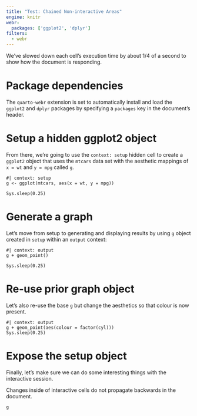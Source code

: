 ```yaml
---
title: "Test: Chained Non-interactive Areas"
engine: knitr
webr: 
  packages: ['ggplot2', 'dplyr']
filters:
  - webr
---
```


:::{.callout-important}
We've slowed down each cell's execution time by about 1/4 of a second to show how the document is responding.
:::

# Package dependencies

The `quarto-webr` extension is set to automatically install and load the `ggplot2` and `dplyr` packages by specifying a `packages` key in the document's header. 

# Setup a hidden ggplot2 object

From there, we're going to use the `context: setup` hidden cell to create a `ggplot2` object that uses the `mtcars` data set with the aesthetic mappings of `x = wt` and `y = mpg` called `g`.

```webr-r
#| context: setup
g <- ggplot(mtcars, aes(x = wt, y = mpg)) 

Sys.sleep(0.25)
```

# Generate a graph

Let's move from setup to generating and displaying results by using `g` object created in `setup` within an `output` context:

```webr-r
#| context: output
g + geom_point()

Sys.sleep(0.25)
```

# Re-use prior graph object

Let's also re-use the base `g` but change the aesthetics so that colour is now present.

```webr-r
#| context: output
g + geom_point(aes(colour = factor(cyl)))
Sys.sleep(0.25)
```

# Expose the setup object

Finally, let's make sure we can do some interesting things with the interactive session. 

:::{.callout-note}
Changes inside of interactive cells do not propagate backwards in the document.
:::

```webr-r
g
```
